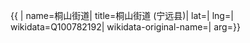 {{ {{{1|PRC admin/showdata}}}|
name=桐山街道|
title=桐山街道 (宁远县)|
lat=|
lng=|
wikidata=Q100782192|
wikidata-original-name=|
arg={{{arg|}}}}}